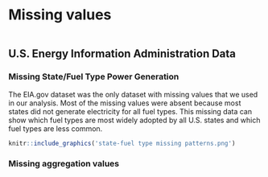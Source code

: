 # Missing values

```r
```

## U.S. Energy Information Administration Data
### Missing State/Fuel Type Power Generation
The EIA.gov dataset was the only dataset with missing values that we used in our analysis. Most of the missing values were absent because most states did not generate electricity for all fuel types. This missing data can show which fuel types are most widely adopted by all U.S. states and which fuel types are less common. 
```r
knitr::include_graphics('state-fuel type missing patterns.png')
```
### Missing aggregation values